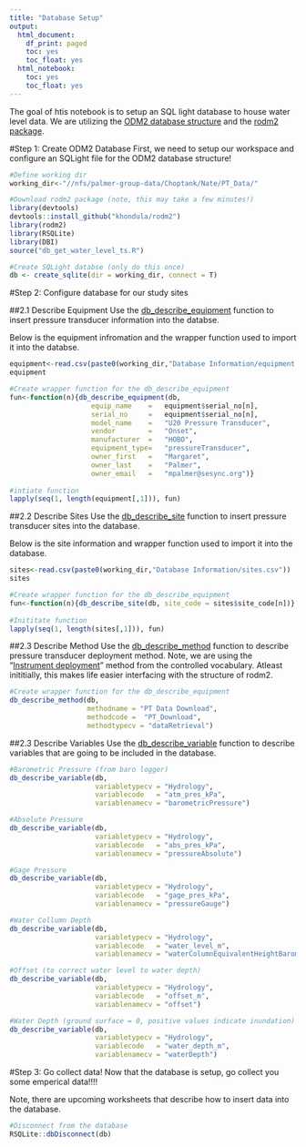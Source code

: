 ```yaml
---
title: "Database Setup"
output:
  html_document:
    df_print: paged
    toc: yes
    toc_float: yes
  html_notebook:
    toc: yes
    toc_float: yes
---
```


The goal of htis notebook is to setup an SQL light database to house water level data. We are utilizing the [ODM2 database structure](http://www.odm2.org/) and the [rodm2 package](https://khondula.github.io/rodm2/). 

#Step 1: Create ODM2 Database
First, we need to setup our workspace and configure an SQLight file for the ODM2 database structure!
```r

#Define working dir
working_dir<-"//nfs/palmer-group-data/Choptank/Nate/PT_Data/"

#Download rodm2 package (note, this may take a few minutes!)
library(devtools)
devtools::install_github("khondula/rodm2")
library(rodm2)
library(RSQLite)
library(DBI)
source("db_get_water_level_ts.R")

#Create SQLight databse (only do this once)
db <- create_sqlite(dir = working_dir, connect = T)
```

#Step 2: Configure database for our study sites

##2.1 Describe Equipment
Use the [db_describe_equipment](https://khondula.github.io/rodm2/reference/db_describe_equipment.html) function to insert pressure transducer information into the databse. 

Below is the equipment infromation and the wrapper function used to import it into the databse.  
```r
equipment<-read.csv(paste0(working_dir,"Database Information/equipment.csv"))
equipment
```

```r
#Create wrapper function for the db_describe_equipment
fun<-function(n){db_describe_equipment(db, 
                    equip_name    =   equipment$serial_no[n], 
                    serial_no     =   equipment$serial_no[n],
                    model_name    =   "U20 Pressure Transducer",
                    vendor        =   "Onset",
                    manufacturer  =   "HOBO",
                    equipment_type=   "pressureTransducer",
                    owner_first   =   "Margaret",
                    owner_last    =   "Palmer",
                    owner_email   =   "mpalmer@sesync.org")}
  
#intiate function
lapply(seq(1, length(equipment[,1])), fun)
```

##2.2 Describe Sites
Use the [db_describe_site](https://khondula.github.io/rodm2/reference/db_describe_site.html) function to insert pressure transducer sites into the database. 

Below is the site information and wrapper function used to import it into the database. 
```r
sites<-read.csv(paste0(working_dir,"Database Information/sites.csv"))
sites
```

```r
#Create wrapper function for the db_describe_equipment
fun<-function(n){db_describe_site(db, site_code = sites$site_code[n])}
  
#Inititate function
lapply(seq(1, length(sites[,1])), fun)
```

##2.3 Describe Method
Use the [db_describe_method](https://khondula.github.io/rodm2/reference/db_describe_method.html) function to describe pressure transducer deployment method. Note, we are using the "[Instrument deployment](http://vocabulary.odm2.org/methodtype/InstrumentDeployment/)" method from the controlled vocabulary. Atleast inititially, this makes life easier interfacing with the structure of rodm2. 

```r
#Create wrapper function for the db_describe_equipment
db_describe_method(db, 
                   methodname = "PT Data Download",
                   methodcode =  "PT_Download",
                   methodtypecv = "dataRetrieval")
```

##2.3 Describe Variables
Use the [db_describe_variable](https://khondula.github.io/rodm2/reference/db_describe_variable.html) function to describe variables that are going to be included in the database.

```r
#Barometric Pressure (from baro logger)
db_describe_variable(db, 
                     variabletypecv = "Hydrology",
                     variablecode   = "atm_pres_kPa",
                     variablenamecv = "barometricPressure")

#Absolute Pressure
db_describe_variable(db, 
                     variabletypecv = "Hydrology",
                     variablecode   = "abs_pres_kPa",
                     variablenamecv = "pressureAbsolute")

#Gage Pressure
db_describe_variable(db, 
                     variabletypecv = "Hydrology",
                     variablecode   = "gage_pres_kPa",
                     variablenamecv = "pressureGauge")

#Water Collumn Depth 
db_describe_variable(db, 
                     variabletypecv = "Hydrology",
                     variablecode   = "water_level_m",
                     variablenamecv = "waterColumnEquivalentHeightBarometric")

#Offset (to correct water level to water depth)
db_describe_variable(db, 
                     variabletypecv = "Hydrology",
                     variablecode   = "offset_m",
                     variablenamecv = "offset")

#Water Depth (ground surface = 0, positive values indicate inundation)
db_describe_variable(db, 
                     variabletypecv = "Hydrology",
                     variablecode   = "water_depth_m",
                     variablenamecv = "waterDepth")
```

#Step 3: Go collect data!
Now that the database is setup, go collect you some emperical data!!!!

Note, there are upcoming worksheets that describe how to insert data into the database. 

```r
#Disconnect from the database
RSQLite::dbDisconnect(db)
```

